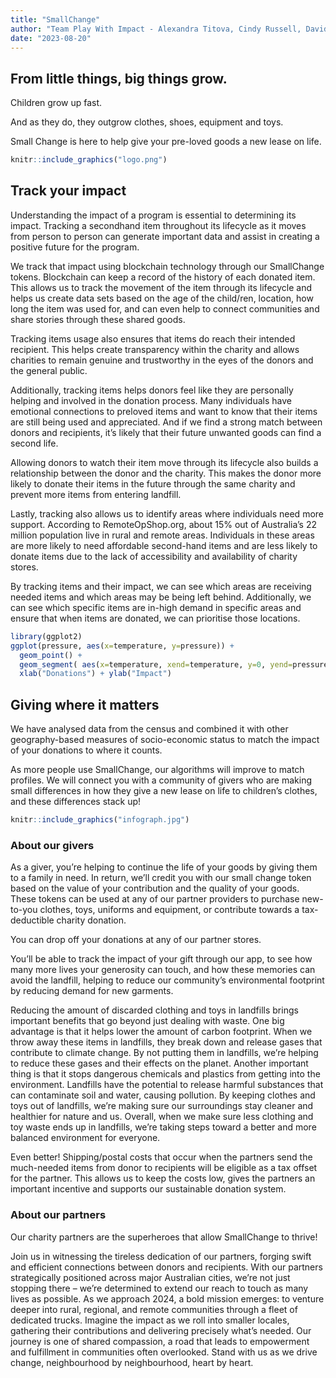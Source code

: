 ---
title: "SmallChange"
author: "Team Play With Impact - Alexandra Titova, Cindy Russell, David Lim, Lachlan Jensen"
date: "2023-08-20"
---

## From little things, big things grow.

Children grow up fast.

And as they do, they outgrow clothes, shoes, equipment and toys.

Small Change is here to help give your pre-loved goods a new lease on life.

```{r cars, echo=FALSE}
knitr::include_graphics("logo.png")


```

## Track your impact

Understanding the impact of a program is essential to determining its impact. Tracking a secondhand item throughout its lifecycle as it moves from person to person can generate important data and assist in creating a positive future for the program.

We track that impact using blockchain technology through our SmallChange tokens.  Blockchain can keep a record of the history of each donated item. This allows us to track the movement of the item through its lifecycle and helps us create data sets based on the age of the child/ren, location, how long the item was used for, and can even help to connect communities and share stories through these shared goods. 

Tracking items usage also ensures that items do reach their intended recipient. This helps create transparency within the charity and allows charities to remain genuine and trustworthy in the eyes of the donors and the general public. 

Additionally, tracking items helps donors feel like they are personally helping and involved in the donation process. Many individuals have emotional connections to preloved items and want to know that their items are still being used and appreciated. And if we find a strong match between donors and recipients, it’s likely that their future unwanted goods can find a second life.

Allowing donors to watch their item move through its lifecycle also builds a relationship between the donor and the charity. This makes the donor more likely to donate their items in the future through the same charity and prevent more items from entering landfill. 

Lastly, tracking also allows us to identify areas where individuals need more support. According to RemoteOpShop.org, about 15% out of Australia’s 22 million population live in rural and remote areas. Individuals in these areas are more likely to need affordable second-hand items and are less likely to donate items due to the lack of accessibility and availability of charity stores. 

By tracking items and their impact, we can see which areas are receiving needed items and which areas may be being left behind. Additionally, we can see which specific items are in-high demand in specific areas and ensure that when items are donated, we can prioritise those locations.   


```{r pressure, echo=FALSE}
library(ggplot2)
ggplot(pressure, aes(x=temperature, y=pressure)) +
  geom_point() + 
  geom_segment( aes(x=temperature, xend=temperature, y=0, yend=pressure)) +
  xlab("Donations") + ylab("Impact")
```

## Giving where it matters
We have analysed data from the census and combined it with other geography-based measures of socio-economic status to match the impact of your donations to where it counts.

As more people use SmallChange, our algorithms will improve to match profiles. We will connect you with a community of givers who are making small differences in how they give a new lease on life to children's clothes, and these differences stack up!

```{r trash, echo=FALSE}
knitr::include_graphics("infograph.jpg")


```

### About our givers

As a giver, you’re helping to continue the life of your goods by giving them to a family in need. In return, we’ll credit you with our small change token based on the value of your contribution and the quality of your goods. These tokens can be used at any of our partner providers to purchase new-to-you clothes, toys, uniforms and equipment, or contribute towards a tax-deductible charity donation.

You can drop off your donations at any of our partner stores. 

You’ll be able to track the impact of your gift through our app, to see how many more lives your generosity can touch, and how these memories can avoid the landfill, helping to reduce our community’s environmental footprint by reducing demand for new garments.

Reducing the amount of discarded clothing and toys in landfills brings important benefits that go beyond just dealing with waste. One big advantage is that it helps lower the amount of carbon footprint. When we throw away these items in landfills, they break down and release gases that contribute to climate change. By not putting them in landfills, we're helping to reduce these gases and their effects on the planet. Another important thing is that it stops dangerous chemicals and plastics from getting into the environment. Landfills have the potential to release harmful substances that can contaminate soil and water, causing pollution. By keeping clothes and toys out of landfills, we're making sure our surroundings stay cleaner and healthier for nature and us. Overall, when we make sure less clothing and toy waste ends up in landfills, we're taking steps toward a better and more balanced environment for everyone.

Even better! Shipping/postal costs that occur when the partners send the much-needed items from donor to recipients will be eligible as a tax offset for the partner. This allows us to keep the costs low, gives the partners an important incentive and supports our sustainable donation system. 


### About our partners

Our charity partners are the superheroes that allow SmallChange to thrive! 

Join us in witnessing the tireless dedication of our partners, forging swift and efficient connections between donors and recipients. With our partners strategically positioned across major Australian cities, we're not just stopping there – we're determined to extend our reach to touch as many lives as possible. As we approach 2024, a bold mission emerges: to venture deeper into rural, regional, and remote communities through a fleet of dedicated trucks. Imagine the impact as we roll into smaller locales, gathering their contributions and delivering precisely what's needed. Our journey is one of shared compassion, a road that leads to empowerment and fulfillment in communities often overlooked. Stand with us as we drive change, neighbourhood by neighbourhood, heart by heart.